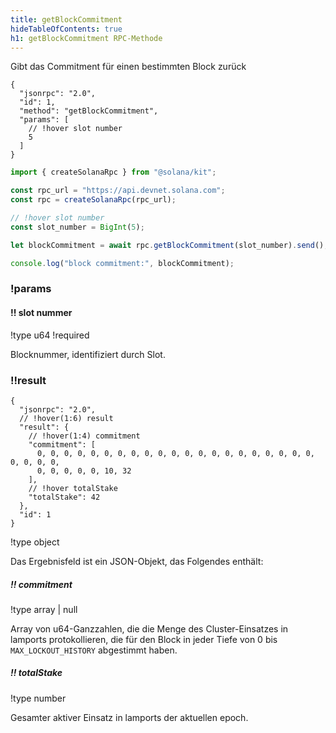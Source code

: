 ```yaml
---
title: getBlockCommitment
hideTableOfContents: true
h1: getBlockCommitment RPC-Methode
---
```


Gibt das Commitment für einen bestimmten Block zurück

<APIMethod>

```jsonc !!request curl
{
  "jsonrpc": "2.0",
  "id": 1,
  "method": "getBlockCommitment",
  "params": [
    // !hover slot number
    5
  ]
}
```

```ts !!request title="Kit"
import { createSolanaRpc } from "@solana/kit";

const rpc_url = "https://api.devnet.solana.com";
const rpc = createSolanaRpc(rpc_url);

// !hover slot number
const slot_number = BigInt(5);

let blockCommitment = await rpc.getBlockCommitment(slot_number).send();

console.log("block commitment:", blockCommitment);
```

### !params

#### !! slot nummer

!type u64
!required

Blocknummer, identifiziert durch Slot.

### !!result

```jsonc !response
{
  "jsonrpc": "2.0",
  // !hover(1:6) result
  "result": {
    // !hover(1:4) commitment
    "commitment": [
      0, 0, 0, 0, 0, 0, 0, 0, 0, 0, 0, 0, 0, 0, 0, 0, 0, 0, 0, 0, 0, 0, 0, 0, 0,
      0, 0, 0, 0, 0, 10, 32
    ],
    // !hover totalStake
    "totalStake": 42
  },
  "id": 1
}
```

!type object

Das Ergebnisfeld ist ein JSON-Objekt, das Folgendes enthält:

##### !! commitment

!type array | null

Array von u64-Ganzzahlen, die die Menge des Cluster-Einsatzes in lamports
protokollieren, die für den Block in jeder Tiefe von 0 bis `MAX_LOCKOUT_HISTORY`
abgestimmt haben.

##### !! totalStake

!type number

Gesamter aktiver Einsatz in lamports der aktuellen epoch.

</APIMethod>
